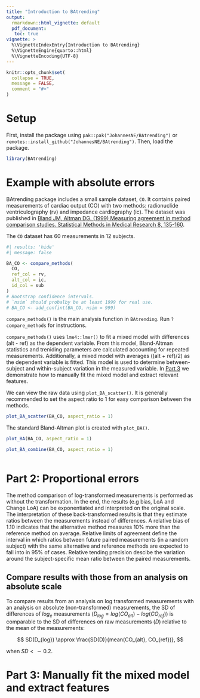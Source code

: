 ```yaml
---
title: "Introduction to BAtrending"
output: 
  rmarkdown::html_vignette: default
  pdf_document:
   toc: true
vignette: >
  %\VignetteIndexEntry{Introduction to BAtrending}
  %\VignetteEngine{quarto::html}
  %\VignetteEncoding{UTF-8}
---
```


```r
knitr::opts_chunk$set(
  collapse = TRUE,
  message = FALSE,
  comment = "#>"
)
```

# Setup

First, install the package using `pak::pak("JohannesNE/BAtrending")` or `remotes::install_github("JohannesNE/BAtrending")`.
Then, load the package.

```r
library(BAtrending)
```

# Example with absolute errors

BAtrending package includes a small sample dataset, `CO`. It contains paired measurements of cardiac output (CO) with two methods: radionuclide ventriculography (rv) and impedance cardiography (ic). The dataset was published in [Bland JM, Altman DG. (1999) Measuring agreement in method comparison studies. Statistical Methods in Medical Research 8, 135-160](https://doi.org/10.1177/096228029900800204).

The `CO` dataset has 60 measurements in 12 subjects.

```r
#| results: 'hide'
#| message: false

BA_CO <- compare_methods(
  CO,
  ref_col = rv,
  alt_col = ic,
  id_col = sub
)
# Bootstrap confidence intervals.
# `nsim` should probalby be at least 1999 for real use.
# BA_CO <- add_confint(BA_CO, nsim = 999)
```

`compare_methods()` is the main analysis function in `BAtrending`. Run `?compare_methods` for instructions.

`compare_methods()` uses `lme4::lmer()` to  fit a mixed model with differences (alt - ref) as the dependent variable. From this model, Bland-Altman statistics and treniding parameters are calculated accounting for repeated measurements. Additionally, a mixed model with averages ((alt + ref)/2) as the dependent variable is fitted. This model is used to determine between-subject and within-subject variation in the measured variable. In [Part 3](#part-3-manually-fit-the-mixed-model-and-extract-features) we demonstrate how to manually fit the mixed model and extract relevant features.

We can view the raw data using `plot_BA_scatter()`. It is generally recommended to set the aspect ratio to 1 for easy comparison between the methods. 

```r
plot_BA_scatter(BA_CO, aspect_ratio = 1)
```

The standard Bland-Altman plot is created with `plot_BA()`.

```r
plot_BA(BA_CO, aspect_ratio = 1)
```

 

```r
plot_BA_combine(BA_CO, aspect_ratio = 1)
```

```r

```

# Part 2: Proportional errors

The method comparison of log-transformed measurements is performed as without the transformation. In the end, the results (e.g bias, LoA and Change LoA) can be exponentiated and interpreted on the original scale. The interpretation of these back-transformed results is that they estimate ratios between the measurements instead of differences. A relative bias of 1.10 indicates that the alternative method measures 10% more than the reference method on average. Relative limits of agreement define the interval in which ratios between future paired measurements (in a random subject) with the same alternative and reference methods are expected to fall into in 95% of cases. Relative tending precision descibe the variation around the subject-specific mean ratio between the paired measurements.

## Compare results with those from an analysis on absolute scale

To compare results from an analysis on log transformed measurements with an analysis on absolute (non-transformed) measurements, the SD of differences of $log_e$ measurements ($D_{log} = log(CO_{alt}) - log(CO_{ref})$) is comparable to the SD of differences on raw measurements ($D$) relative to the mean of the measurements:

$$
SD(D_{log}) \approx \frac{SD(D)}{mean(CO_{alt}, CO_{ref})},
$$

when $SD < \sim0.2$.

# Part 3: Manually fit the mixed model and extract features